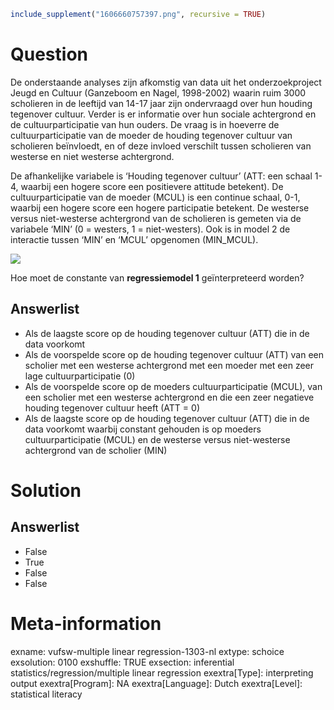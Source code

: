 ```r
include_supplement("1606660757397.png", recursive = TRUE)
```

Question
========
De onderstaande analyses zijn afkomstig van data uit het
onderzoekproject Jeugd en Cultuur (Ganzeboom en Nagel, 1998-2002) waarin
ruim 3000 scholieren in de leeftijd van 14-17 jaar zijn ondervraagd over
hun houding tegenover cultuur. Verder is er informatie over hun sociale
achtergrond en de cultuurparticipatie van hun ouders. De vraag is in
hoeverre de cultuurparticipatie van de moeder de houding tegenover
cultuur van scholieren beïnvloedt, en of deze invloed verschilt tussen
scholieren van westerse en niet westerse achtergrond.  
  
De afhankelijke variabele is ‘Houding tegenover cultuur’ (ATT: een
schaal 1-4, waarbij een hogere score een positievere attitude betekent).
De cultuurparticipatie van de moeder (MCUL) is een continue schaal, 0-1,
waarbij een hogere score een hogere participatie betekent. De westerse
versus niet-westerse achtergrond van de scholieren is gemeten via de
variabele ‘MIN’ (0 = westers, 1 = niet-westers). Ook is in model 2 de
interactie tussen ‘MIN’ en ‘MCUL’ opgenomen (MIN\_MCUL).  
  
![](1606660757397.png)
  
Hoe moet de constante van **regressiemodel 1** geïnterpreteerd worden?

Answerlist
----------
* Als de laagste score op de houding tegenover cultuur (ATT) die in de
  data voorkomt
* Als de voorspelde score op de houding tegenover cultuur (ATT) van een
  scholier met een westerse achtergrond met een moeder met een zeer lage
  cultuurparticipatie (0)
* Als de voorspelde score op de moeders cultuurparticipatie (MCUL), van
  een scholier met een westerse achtergrond en die een zeer negatieve
  houding tegenover cultuur heeft (ATT = 0)
* Als de laagste score op de houding tegenover cultuur (ATT) die in de
  data voorkomt waarbij constant gehouden is op moeders
  cultuurparticipatie (MCUL) en de westerse versus niet-westerse
  achtergrond van de scholier (MIN)

Solution
========










Answerlist
----------
* False
* True
* False
* False

Meta-information
================
exname: vufsw-multiple linear regression-1303-nl
extype: schoice
exsolution: 0100
exshuffle: TRUE
exsection: inferential statistics/regression/multiple linear regression
exextra[Type]: interpreting output
exextra[Program]: NA
exextra[Language]: Dutch
exextra[Level]: statistical literacy

